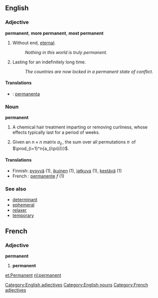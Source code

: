 ==English==
===Adjective===
[[Category:English adjectives]]
'''permanent''', '''more permanent''', '''most permanent'''

# {{notcomp}} Without end, [[eternal]].
#: ''Nothing in this world is truly permanent.''
# Lasting for an indefinitely long time.
#: ''The countries are now locked in a permanent state of conflict.''

====Translations====
* {{io}} : [[permanenta]]

===Noun===
[[Category:English nouns]]
'''permanent'''

# {{colloquial}} A chemical hair treatment imparting or removing curliness, whose effects typically last for a period of weeks.
# {{combinatorics}} Given an <math>n \times n</math> matrix <math>a_{ij} \,</math>, the sum over all permutations <math>\pi \,</math> of <math>\prod_{i=1}^n{a_{i\pi(i)}}</math>.

====Translations====
{{checktrans}}
*Finnish: [[pysyvä]] (1), [[ikuinen]] (1), [[jatkuva]] (1), [[kestävä]] (1)
*French : [[permanente]] ''f'' (1)

===See also===
*[[determinant]]
*[[ephemeral]]
*[[relaxer]]
*[[temporary]]

==French==
===Adjective===
[[Category:French adjectives]]
'''permanent'''
# '''permanent'''

[[et:Permanent]]
[[nl:permanent]]